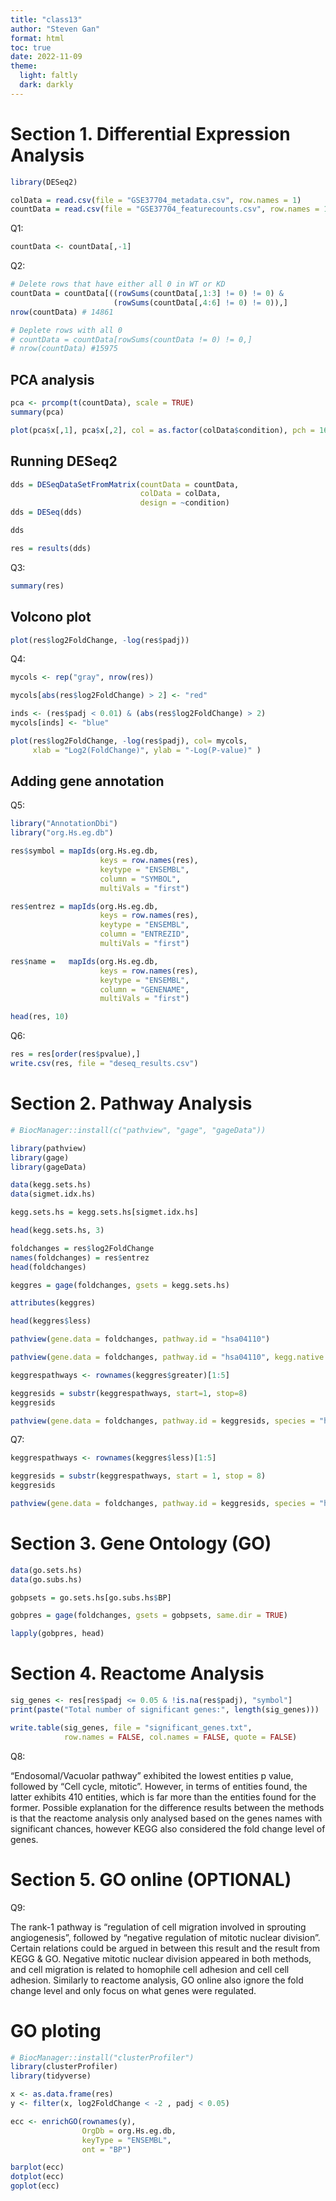 ```yaml
---
title: "class13"
author: "Steven Gan"
format: html
toc: true
date: 2022-11-09
theme:
  light: faltly
  dark: darkly
---
```


# Section 1. Differential Expression Analysis

```r
library(DESeq2)
```

```r
colData = read.csv(file = "GSE37704_metadata.csv", row.names = 1)
countData = read.csv(file = "GSE37704_featurecounts.csv", row.names = 1)
```

Q1:

```r
countData <- countData[,-1]
```

Q2:

```r
# Delete rows that have either all 0 in WT or KD
countData = countData[((rowSums(countData[,1:3] != 0) != 0) &
                       (rowSums(countData[,4:6] != 0) != 0)),]
nrow(countData) # 14861

# Deplete rows with all 0
# countData = countData[rowSums(countData != 0) != 0,]
# nrow(countData) #15975
```

## PCA analysis

```r
pca <- prcomp(t(countData), scale = TRUE)
summary(pca)
```

```r
plot(pca$x[,1], pca$x[,2], col = as.factor(colData$condition), pch = 16)
```



## Running DESeq2

```r
dds = DESeqDataSetFromMatrix(countData = countData,
                             colData = colData,
                             design = ~condition)
dds = DESeq(dds)
```

```r
dds
```

```r
res = results(dds)
```

Q3: 

```r
summary(res)
```

## Volcono plot

```r
plot(res$log2FoldChange, -log(res$padj))
```

Q4: 

```r
mycols <- rep("gray", nrow(res))

mycols[abs(res$log2FoldChange) > 2] <- "red"

inds <- (res$padj < 0.01) & (abs(res$log2FoldChange) > 2)
mycols[inds] <- "blue"

plot(res$log2FoldChange, -log(res$padj), col= mycols, 
     xlab = "Log2(FoldChange)", ylab = "-Log(P-value)" )
```

## Adding gene annotation

Q5: 

```r
library("AnnotationDbi")
library("org.Hs.eg.db")

res$symbol = mapIds(org.Hs.eg.db,
                    keys = row.names(res), 
                    keytype = "ENSEMBL",
                    column = "SYMBOL",
                    multiVals = "first")

res$entrez = mapIds(org.Hs.eg.db,
                    keys = row.names(res),
                    keytype = "ENSEMBL",
                    column = "ENTREZID",
                    multiVals = "first")

res$name =   mapIds(org.Hs.eg.db,
                    keys = row.names(res),
                    keytype = "ENSEMBL",
                    column = "GENENAME",
                    multiVals = "first")

head(res, 10)
```

Q6:

```r
res = res[order(res$pvalue),]
write.csv(res, file = "deseq_results.csv")
```


# Section 2. Pathway Analysis

```r
# BiocManager::install(c("pathview", "gage", "gageData"))

library(pathview)
library(gage)
library(gageData)
```

```r
data(kegg.sets.hs)
data(sigmet.idx.hs)

kegg.sets.hs = kegg.sets.hs[sigmet.idx.hs]

head(kegg.sets.hs, 3)
```

```r
foldchanges = res$log2FoldChange
names(foldchanges) = res$entrez
head(foldchanges)
```

```r
keggres = gage(foldchanges, gsets = kegg.sets.hs)
```

```r
attributes(keggres)
```

```r
head(keggres$less)
```

```r
pathview(gene.data = foldchanges, pathway.id = "hsa04110")

pathview(gene.data = foldchanges, pathway.id = "hsa04110", kegg.native = FALSE)
```

```r
keggrespathways <- rownames(keggres$greater)[1:5]

keggresids = substr(keggrespathways, start=1, stop=8)
keggresids
```

```r
pathview(gene.data = foldchanges, pathway.id = keggresids, species = "hsa")
```

Q7:

```r
keggrespathways <- rownames(keggres$less)[1:5]

keggresids = substr(keggrespathways, start = 1, stop = 8)
keggresids
```

```r
pathview(gene.data = foldchanges, pathway.id = keggresids, species = "hsa")
```

# Section 3. Gene Ontology (GO)

```r
data(go.sets.hs)
data(go.subs.hs)

gobpsets = go.sets.hs[go.subs.hs$BP]

gobpres = gage(foldchanges, gsets = gobpsets, same.dir = TRUE)

lapply(gobpres, head)
```

# Section 4. Reactome Analysis

```r
sig_genes <- res[res$padj <= 0.05 & !is.na(res$padj), "symbol"]
print(paste("Total number of significant genes:", length(sig_genes)))
```

```r
write.table(sig_genes, file = "significant_genes.txt", 
            row.names = FALSE, col.names = FALSE, quote = FALSE)
```

Q8: 

"Endosomal/Vacuolar pathway" exhibited the lowest entities p value, followed by "Cell cycle, mitotic".
However, in terms of entities found, the latter exhibits 410 entities, which is far more than the entities found for the former. Possible explanation for the difference results between the methods is that the reactome analysis only analysed based on the genes names with significant chances, however KEGG also considered the fold change level of genes.

# Section 5. GO online (OPTIONAL)

Q9:

The rank-1 pathway is "regulation of cell migration involved in sprouting angiogenesis", followed by "negative regulation of mitotic nuclear division". Certain relations could be argued in between this result and the result from KEGG & GO. Negative mitotic nuclear division appeared in both methods, and cell migration is related to homophile cell adhesion and cell cell adhesion. Similarly to reactome analysis, GO online also ignore the fold change level and only focus on what genes were regulated.


# GO ploting
```r
# BiocManager::install("clusterProfiler")
library(clusterProfiler)
library(tidyverse)
```

```r
x <- as.data.frame(res)
y <- filter(x, log2FoldChange < -2 , padj < 0.05)
```

```r
ecc <- enrichGO(rownames(y),
                OrgDb = org.Hs.eg.db,
                keyType = "ENSEMBL",
                ont = "BP")
```

```r
barplot(ecc)
dotplot(ecc)
goplot(ecc)
```